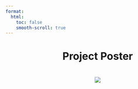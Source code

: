 ```yaml
---
format:
  html:
    toc: false
    smooth-scroll: true
---
```


::: {style="text-align: center;"}
# Project Poster {style="text-align: center;"}

# ![](images/poster.jpg) {style="text-align: center;"}
:::
